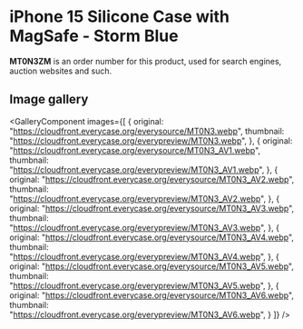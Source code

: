 
# iPhone 15 Silicone Case with MagSafe - Storm Blue

<Callout type='info' emoji='👉🏻'>**MT0N3ZM** is an order number for this product, used for search engines, auction websites and such.</Callout>

## Image gallery

<GalleryComponent
    images={[
      {
        original: "https://cloudfront.everycase.org/everysource/MT0N3.webp",
        thumbnail: "https://cloudfront.everycase.org/everypreview/MT0N3.webp",
      },
      {
        original: "https://cloudfront.everycase.org/everysource/MT0N3_AV1.webp",
        thumbnail: "https://cloudfront.everycase.org/everypreview/MT0N3_AV1.webp",
      },
      {
        original: "https://cloudfront.everycase.org/everysource/MT0N3_AV2.webp",
        thumbnail: "https://cloudfront.everycase.org/everypreview/MT0N3_AV2.webp",
      },
      {
        original: "https://cloudfront.everycase.org/everysource/MT0N3_AV3.webp",
        thumbnail: "https://cloudfront.everycase.org/everypreview/MT0N3_AV3.webp",
      },
      {
        original: "https://cloudfront.everycase.org/everysource/MT0N3_AV4.webp",
        thumbnail: "https://cloudfront.everycase.org/everypreview/MT0N3_AV4.webp",
      },
      {
        original: "https://cloudfront.everycase.org/everysource/MT0N3_AV5.webp",
        thumbnail: "https://cloudfront.everycase.org/everypreview/MT0N3_AV5.webp",
      },
      {
        original: "https://cloudfront.everycase.org/everysource/MT0N3_AV6.webp",
        thumbnail: "https://cloudfront.everycase.org/everypreview/MT0N3_AV6.webp",
      }
    ]}
  />
